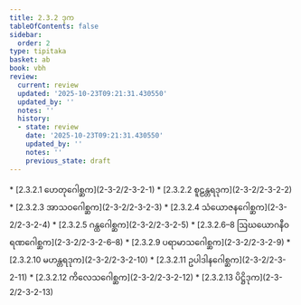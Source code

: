 ```yaml
---
title: 2.3.2 ဒုက
tableOfContents: false
sidebar:
  order: 2
type: tipitaka
basket: ab
book: vbh
review:
  current: review
  updated: '2025-10-23T09:21:31.430550'
  updated_by: ''
  notes: ''
  history:
  - state: review
    date: '2025-10-23T09:21:31.430550'
    updated_by: ''
    notes: ''
    previous_state: draft
---
```



<ReviewStatus review={frontmatter.review} showDetails={true} />

<HypothesisAnnotation frontmatter={frontmatter} />

<DynamicBreadcrumb />



<TableOfContents book="vbh" section="2.3.2">
* [2.3.2.1 ဟေတုဂေါစ္ဆက](2-3-2/2-3-2-1)
* [2.3.2.2 စူဠန္တရဒုက](2-3-2/2-3-2-2)
* [2.3.2.3 အာသဝဂေါစ္ဆက](2-3-2/2-3-2-3)
* [2.3.2.4 သံယောဇနဂေါစ္ဆက](2-3-2/2-3-2-4)
* [2.3.2.5 ဂန္ထဂေါစ္ဆက](2-3-2/2-3-2-5)
* [2.3.2.6–8 ဩဃယောဂနီဝရဏဂေါစ္ဆက](2-3-2/2-3-2-6–8)
* [2.3.2.9 ပရာမာသဂေါစ္ဆက](2-3-2/2-3-2-9)
* [2.3.2.10 မဟန္တရဒုက](2-3-2/2-3-2-10)
* [2.3.2.11 ဥပါဒါနဂေါစ္ဆက](2-3-2/2-3-2-11)
* [2.3.2.12 ကိလေသဂေါစ္ဆက](2-3-2/2-3-2-12)
* [2.3.2.13 ပိဋ္ဌိဒုက](2-3-2/2-3-2-13)
</TableOfContents>